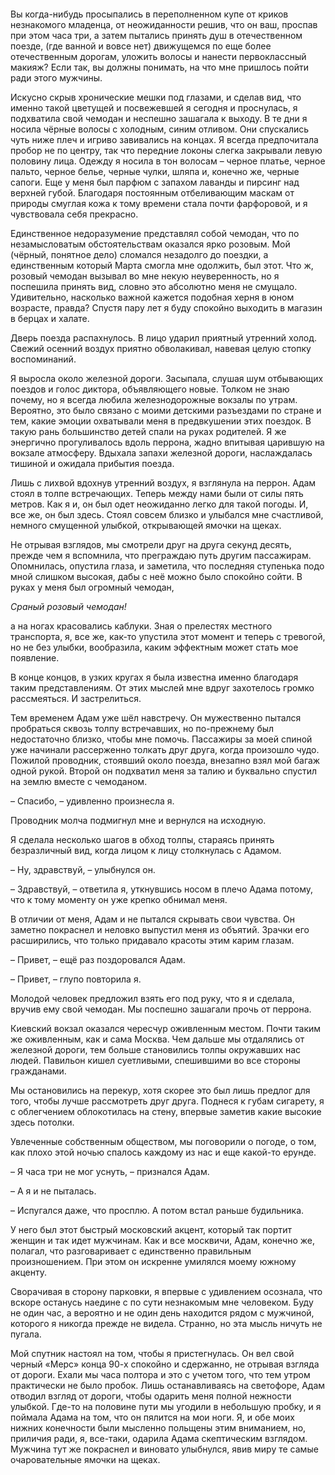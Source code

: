 # &nbsp; {#chapter-24}

Вы когда-нибудь просыпались в переполненном купе от криков незнакомого младенца, от неожиданности решив, что он ваш, проспав при этом часа три, а затем пытались принять душ в отечественном поезде, (где ванной и вовсе нет) движущемся по еще более отечественным дорогам, уложить волосы и нанести первоклассный макияж? Если так, вы должны понимать, на что мне пришлось пойти ради этого мужчины.

Искусно скрыв хронические мешки под глазами, и сделав вид, что именно такой цветущей и посвежевшей я сегодня и проснулась, я подхватила свой чемодан и неспешно зашагала к выходу. В те дни я носила чёрные волосы с холодным, синим отливом. Они спускались чуть ниже плеч и игриво завивались на концах. Я всегда предпочитала пробор не по центру, так что передние локоны слегка закрывали левую половину лица. Одежду я носила в тон волосам – черное платье, черное пальто, черное белье, черные чулки, шляпа и, конечно же, черные сапоги. Еще у меня был парфюм с запахом лаванды и пирсинг над верхней губой. Благодаря постоянным отбеливающим маскам от природы смуглая кожа к тому времени стала почти фарфоровой, и я чувствовала себя прекрасно. 

Единственное недоразумение представлял собой чемодан, что по незамысловатым обстоятельствам оказался ярко розовым. Мой (чёрный, понятное дело) сломался незадолго до поездки, а единственным который Марта смогла мне одолжить, был этот. Что ж, розовый чемодан вызывал во мне некую неуверенность, но я поспешила принять вид, словно это абсолютно меня не смущало. Удивительно, насколько важной кажется подобная херня в юном возрасте, правда? Спустя пару лет я буду спокойно выходить в магазин в берцах и халате.

Дверь поезда распахнулось. В лицо ударил приятный утренний холод. Свежий осенний воздух приятно обволакивал, навевая целую стопку воспоминаний.

Я выросла около железной дороги. Засыпала, слушая шум отбывающих поездов и голос диктора, объявляющего новые. Толком не знаю почему, но я всегда любила железнодорожные вокзалы по утрам. Вероятно, это было связано с моими детскими разъездами по стране и тем, какие эмоции охватывали меня в предвкушении этих поездок. В такую рань большинство детей спали на руках родителей. Я же энергично прогуливалось вдоль перрона, жадно впитывая царившую на вокзале атмосферу. Вдыхала запахи железной дороги, наслаждалась тишиной и ожидала прибытия поезда.

Лишь с лихвой вдохнув утренний воздух, я взглянула на перрон. Адам стоял в толпе встречающих. Теперь между нами были от силы пять метров. Как я и, он был одет неожиданно легко для такой погоды. И, все же, он был здесь. Стоял совсем близко и улыбался мне счастливой, немного смущенной улыбкой, открывающей ямочки на щеках.

Не отрывая взглядов, мы смотрели друг на друга секунд десять, прежде чем я вспомнила, что преграждаю путь другим пассажирам. Опомнилась, опустила глаза, и заметила, что последняя ступенька подо мной слишком высокая, дабы с неё можно было спокойно сойти. В руках у меня был огромный чемодан, 

*Сраный розовый чемодан!*

а на ногах красовались каблуки. Зная о прелестях местного транспорта, я, все же, как-то упустила этот момент и теперь с тревогой, но не без улыбки, вообразила, каким эффектным может стать мое появление.

В конце концов, в узких кругах я была известна именно благодаря таким представлениям. От этих мыслей мне вдруг захотелось громко рассмеяться. И застрелиться.

Тем временем Адам уже шёл навстречу. Он мужественно пытался пробраться сквозь толпу встречавших, но по-прежнему был недостаточно близко, чтобы мне помочь. Пассажиры за моей спиной уже начинали рассерженно толкать друг друга, когда произошло чудо. Пожилой проводник, стоявший около поезда, внезапно взял мой багаж одной рукой. Второй он подхватил меня за талию и буквально спустил на землю вместе с чемоданом.

– Спасибо, – удивленно произнесла я. 

Проводник молча подмигнул мне и вернулся на исходную.

Я сделала несколько шагов в обход толпы, стараясь принять безразличный вид, когда лицом к лицу столкнулась с Адамом.

– Ну, здравствуй, – улыбнулся он.

– Здравствуй, – ответила я, уткнувшись носом в плечо Адама потому, что к тому моменту он уже крепко обнимал меня.

В отличии от меня, Адам и не пытался скрывать свои чувства. Он заметно покраснел и неловко выпустил меня из объятий. Зрачки его расширились, что только придавало красоты этим карим глазам.

– Привет, – ещё раз поздоровался Адам.

– Привет, – глупо повторила я.

Молодой человек предложил взять его под руку, что я и сделала, вручив ему свой чемодан. Мы поспешно зашагали прочь от перрона.

Киевский вокзал оказался чересчур оживленным местом. Почти таким же оживленным, как и сама Москва. Чем дальше мы отдалялись от железной дороги, тем больше становились толпы окружавших нас людей. Павильон кишел суетливыми, спешившими во все стороны гражданами.

Мы остановились на перекур, хотя скорее это был лишь предлог для того, чтобы лучше рассмотреть друг друга. Поднеся к губам сигарету, я с облегчением облокотилась на стену, впервые заметив какие высокие здесь потолки.

Увлеченные собственным обществом, мы поговорили о погоде, о том, как плохо этой ночью спалось каждому из нас и еще какой-то ерунде.

– Я часа три не мог уснуть, – признался Адам.

– А я и не пыталась.

– Испугался даже, что просплю. А потом встал раньше будильника.

У него был этот быстрый московский акцент, который так портит женщин и так идет мужчинам. Как и все москвичи, Адам, конечно же, полагал, что разговаривает с единственно правильным произношением. При этом он искренне умилялся моему южному акценту.

Сворачивая в сторону парковки, я впервые с удивлением осознала, что вскоре останусь наедине с по сути незнакомым мне человеком. Буду не один час, а вероятно и не один день находится рядом с мужчиной, которого я никогда прежде не видела. Странно, но эта мысль ничуть не пугала.

Мой спутник настоял на том, чтобы я пристегнулась. Он вел свой черный «Мерс» конца 90-х спокойно и сдержанно, не отрывая взгляда от дороги. Ехали мы часа полтора и это с учетом того, что тем утром практически не было пробок. Лишь останавливаясь на светофоре, Адам отводил взгляд от дороги, чтобы одарить меня полной нежности улыбкой. Где-то на половине пути мы угодили в небольшую пробку, и я поймала Адама на том, что он пялится на мои ноги. Я, и обе моих нижних конечности были мысленно польщены этим вниманием, но, приличия ради, я, все-таки, одарила Адама скептическим взглядом. Мужчина тут же покраснел и виновато улыбнулся, явив миру те самые очаровательные ямочки на щеках.

